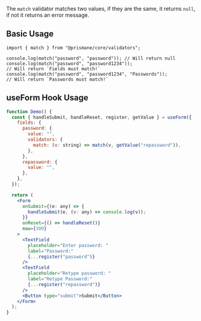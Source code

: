 The `match` validator matches two values, if they are the same, it returns `null`, if not it returns an error message.

## Basic Usage

```tsx
import { match } from "@prismane/core/validators";

console.log(match("password", "password")); // Will return null
console.log(match("password", "password1234"));
// Will return `Fields must match!`
console.log(match("password", "password1234", "Passwords"));
// Will return `Passwords must match!`
```

## useForm Hook Usage

```jsx
function Demo() {
  const { handleSubmit, handleReset, register, getValue } = useForm({
    fields: {
      password: {
        value: "",
        validators: {
          match: (v: string) => match(v, getValue("repassword")),
        },
      },
      repassword: {
        value: "",
      },
    },
  });

  return (
    <Form
      onSubmit={(e: any) => {
        handleSubmit(e, (v: any) => console.log(v));
      }}
      onReset={() => handleReset()}
      maw={300}
    >
      <TextField
        placeholder="Enter password: "
        label="Password:"
        {...register("password")}
      />
      <TextField
        placeholder="Retype password: "
        label="Retype Password:"
        {...register("repassword")}
      />
      <Button type="submit">Submit</Button>
    </Form>
  );
}
```
